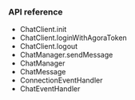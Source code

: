 <PlatformWrapper platform="flutter">

### API reference

- <Link to="{{Global.CHAT_SDK_API_FLUTTER}}/file-___Users_dujiepeng_work_flutter_agora_chat_sdk_lib_src_chat_client/ChatClient/init.html">ChatClient.init</Link>

- <Link to="{{Global.CHAT_SDK_API_FLUTTER}}/file-___Users_dujiepeng_work_flutter_agora_chat_sdk_lib_src_chat_client/ChatClient/loginWithAgoraToken.html">ChatClient.loginWithAgoraToken</Link>

- <Link to="{{Global.CHAT_SDK_API_FLUTTER}}/file-___Users_dujiepeng_work_flutter_agora_chat_sdk_lib_src_chat_client/ChatClient/logout.html">ChatClient.logout</Link>

- <Link to="{{Global.CHAT_SDK_API_FLUTTER}}/file-___Users_dujiepeng_work_flutter_agora_chat_sdk_lib_src_chat_manager/ChatManager/sendMessage.html">ChatManager.sendMessage</Link>

- <Link to="{{Global.CHAT_SDK_API_FLUTTER}}/file-___Users_dujiepeng_work_flutter_agora_chat_sdk_lib_src_chat_manager/ChatManager-class.html">ChatManager</Link>

- <Link to="{{Global.CHAT_SDK_API_FLUTTER}}/file-___Users_dujiepeng_work_flutter_agora_chat_sdk_lib_src_models_chat_message/ChatMessage-class.html">ChatMessage</Link>

- <Link to="{{Global.CHAT_SDK_API_FLUTTER}}/file-___Users_dujiepeng_work_flutter_agora_chat_sdk_lib_src_event_handler_manager_event_handler/ConnectionEventHandler-class.html">ConnectionEventHandler</Link>

- <Link to="{{Global.CHAT_SDK_API_FLUTTER}}/file-___Users_dujiepeng_work_flutter_agora_chat_sdk_lib_src_event_handler_manager_event_handler/ChatEventHandler-class.html">ChatEventHandler</Link>

</PlatformWrapper>
